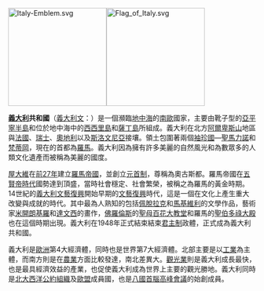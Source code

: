 <div>[[File:Italy-Emblem.svg|200px]][[File:Flag_of_Italy.svg|200px]]

'''[[義大利|義大利]]共和國'''（[[義大利文|義大利文]]：{{lang|it|Repubblica Italiana}}）是一個瀕臨[[地中海|地中海]]的[[南歐|南歐]]國家，主要由靴子型的[[亞平寧半島|亞平寧半島]]和位於地中海中的[[西西里島|西西里島]]和[[薩丁島|薩丁島]]所組成。義大利在北方[[阿爾卑斯山|阿爾卑斯山]]地區與[[法國|法國]]、[[瑞士|瑞士]]、[[奧地利|奧地利]]以及[[斯洛文尼亞|斯洛文尼亞]]接壤。領土包圍著兩個[[雙重內陸國|袖珍國]]—[[聖馬力諾|聖馬力諾]]和[[梵蒂岡|梵蒂岡]]，現在的首都為[[羅馬市|羅馬]]。義大利因為擁有許多美麗的自然風光和為數眾多的人類文化遺產而被稱為美麗的國度。

[[屋大維|屋大維]]在[[前27年|前27年]]建立[[羅馬帝國|羅馬帝國]]，並創立[[元首制|元首制]]，尊稱為奧古斯都。羅馬帝國在[[五賢君|五賢帝時代]]國勢達到頂盛，當時社會穩定、社會繁榮，被稱之為羅馬的黃金時期。14世紀的[[義大利文藝復興|義大利文藝復興]]開始早期的[[文藝復興|文藝復興]]時代，這是一個在文化上產生重大改變與成就的時代。其中最為人熟知的包括[[佩脫拉克|佩脫拉克]]和[[尼可羅·馬基亞維利|馬基維利]]的文學作品，藝術家[[米開朗基羅|米開朗基羅]]和[[達文西|達文西]]的畫作，[[佛羅倫斯|佛羅倫斯]]的[[聖母百花大教堂|聖母百花大教堂]]和羅馬的[[聖伯多祿大殿|聖伯多祿大殿]]也在這個時期出現。義大利在1948年正式結束結束[[君主制|君主制]]政體，正式成為義大利共和國。

義大利是[[歐洲|歐洲]]第4大經濟體，同時也是世界第7大經濟體。北部主要是以[[工業|工業]]為主體，而南方則是在[[農業|農業]]方面比較發達，南北差異大。[[觀光業|觀光業]]則是義大利成長最快，也是最具經濟效益的產業，也促使義大利成為世界上主要的觀光勝地。義大利同時是[[北大西洋公約組織|北大西洋公約組織]]及[[歐盟|歐盟]]成員國，也是[[八國首腦高峰會議|八國首腦高峰會議]]的始創成員。